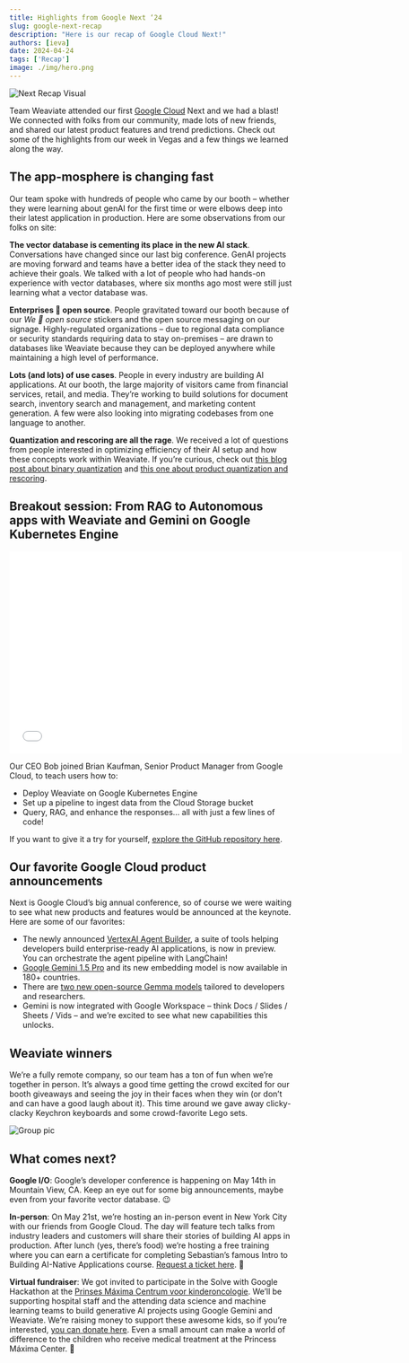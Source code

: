 ```yaml
---
title: Highlights from Google Next ‘24
slug: google-next-recap
description: "Here is our recap of Google Cloud Next!"
authors: [ieva]
date: 2024-04-24
tags: ['Recap']
image: ./img/hero.png
---
```

![Next Recap Visual](./img/hero.png)
<!-- truncate -->

Team Weaviate attended our first [Google Cloud](/partners/gcp) Next and we had a blast! We connected with folks from our community, made lots of new friends, and shared our latest product features and trend predictions. Check out some of the highlights from our week in Vegas and a few things we learned along the way.

## The app-mosphere is changing fast
Our team spoke with hundreds of people who came by our booth – whether they were learning about genAI for the first time or were elbows deep into their latest application in production. Here are some observations from our folks on site:

**The vector database is cementing its place in the new AI stack**. Conversations have changed since our last big conference. GenAI projects are moving forward and teams have a better idea of the stack they need to achieve their goals. We talked with a lot of people who had hands-on experience with vector databases, where six months ago most were still just learning what a vector database was.

**Enterprises 💚 open source**. People gravitated toward our booth because of our *We 💚 open source* stickers and the open source messaging on our signage. Highly-regulated organizations – due to regional data compliance or security standards requiring data to stay on-premises – are drawn to databases like Weaviate because they can be deployed anywhere while maintaining a high level of performance.


**Lots (and lots) of use cases**. People in every industry are building AI applications. At our booth, the large majority of visitors came from financial services, retail, and media. They’re working to build solutions for document search, inventory search and management, and marketing content generation. A few were also looking into migrating codebases from one language to another.

**Quantization and rescoring are all the rage**. We received a lot of questions from people interested in optimizing efficiency of their AI setup and how these concepts work within Weaviate. If you’re curious, check out [this blog post about binary quantization](/blog/binary-quantization) and [this one about product quantization and rescoring](/blog/pq-rescoring).

## Breakout session: From RAG to Autonomous apps with Weaviate and Gemini on Google Kubernetes Engine

<div className="youtube">
    <iframe src="//youtube.com/embed/WORgeRAAN-4?si=RVoqcV84bJIlaShE" 
    frameBorder="0"
    width="700"
    height="360" 
    allowFullScreen></iframe>
</div>

Our CEO Bob joined Brian Kaufman, Senior Product Manager from Google Cloud, to teach users how to:

* Deploy Weaviate on Google Kubernetes Engine
* Set up a pipeline to ingest data from the Cloud Storage bucket
* Query, RAG, and enhance the responses… all with just a few lines of code! 

If you want to give it a try for yourself, [explore the GitHub repository here](https://github.com/GoogleCloudPlatform/ai-on-gke/tree/main/tutorials-and-examples/vector-databases/NEXT-2024-Weaviate-Demo).

## Our favorite Google Cloud product announcements
Next is Google Cloud’s big annual conference, so of course we were waiting to see what new products and features would be announced at the keynote. Here are some of our favorites:

* The newly announced [VertexAI Agent Builder](https://cloud.google.com/products/agent-builder?hl=en), a suite of tools helping developers build enterprise-ready AI applications, is now in preview. You can orchestrate the agent pipeline with LangChain! 
* [Google Gemini 1.5 Pro](https://developers.googleblog.com/2024/04/gemini-15-pro-in-public-preview-with-new-features.html?m=1) and its new embedding model is now available in 180+ countries.
* There are [two new open-source Gemma models](https://developers.googleblog.com/2024/04/gemma-family-expands.html?m=1) tailored to developers and researchers.
* Gemini is now integrated with Google Workspace – think Docs / Slides / Sheets / Vids – and we’re excited to see what new capabilities this unlocks.

## Weaviate winners
We’re a fully remote company, so our team has a ton of fun when we’re together in person. It’s always a good time getting the crowd excited for our booth giveaways and seeing the joy in their faces when they win (or don’t and can have a good laugh about it). This time around we gave away clicky-clacky Keychron keyboards and some crowd-favorite Lego sets.

![Group pic](./img/group-pic.png)

## What comes next?
**Google I/O**: Google’s developer conference is happening on May 14th in Mountain View, CA. Keep an eye out for some big announcements, maybe even from your favorite vector database. 😉

**In-person**: On May 21st, we’re hosting an in-person event in New York City with our friends from Google Cloud. The day will feature tech talks from industry leaders and customers will share their stories of building AI apps in production. After lunch (yes, there’s food) we’re hosting a free training where you can earn a certificate for completing Sebastian’s famous Intro to Building AI-Native Applications course. [Request a ticket here](https://events.weaviate.io/ai-in-prod-ny-24). 💚

**Virtual fundraiser**: We got invited to participate in the Solve with Google Hackathon at the [Prinses Máxima Centrum voor kinderoncologie](https://www.linkedin.com/company/prinses-m-xima-centrum-voor-kinderoncologie/). We’ll be supporting hospital staff and the attending data science and machine learning teams to build generative AI projects using Google Gemini and Weaviate. We’re raising money to support these awesome kids, so if you’re interested, [you can donate here](https://www.maximaalinactie.nl/fundraisers/weaviate-for-good). Even a small amount can make a world of difference to the children who receive medical treatment at the Princess Máxima Center. 🫶


<WhatNext />